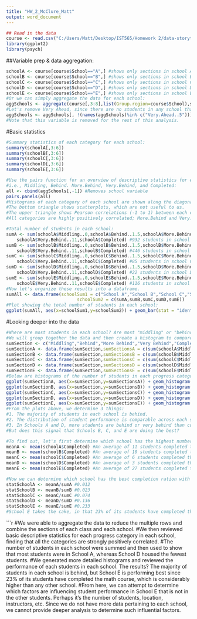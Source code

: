 ---
title: "HW_2_McClure_Matt"
output: word_document
---

```{r setup}
## Read in the data
course <- read.csv("C:/Users/Matt/Desktop/IST565/Homework 2/data-storyteller.csv")
library(ggplot2)
library(psych)
```
##Variable prep & data aggregation:
```{r variable prep}
schoolA <- course[course$School=="A",] #shows only sections in school A
schoolB <- course[course$School=="B",] #shows only sections in school B
schoolC <- course[course$School=="C",] #shows only sections in school C
schoolD <- course[course$School=="D",] #shows only sections in school D
schoolE <- course[course$School=="E",] #shows only sections in school E
#Or we can simply aggregate the data for each school:
aggSchools <- aggregate(course[,3:8],list(Group.region=course$School),sum)
#Let's remove Very Ahead, since there are no students in any school that are in this category.
aggSchools <- aggSchools[, !(names(aggSchools)%in% c("Very.Ahead..5"))]
#Note that this variable is removed for the rest of this analysis.
```
#Basic statistics
```{r basic statistics}
#Summary statistics of each category for each school:
summary(schoolA[,3:6])
summary(schoolB[,3:6])
summary(schoolC[,3:6])
summary(schoolD[,3:6])
summary(schoolE[,3:6])

#Use the pairs function for an overview of descriptive statistics for each category,
#i.e., Middling, Behind. More.Behind, Very.Behind, and Completed:
all <- cbind(aggSchools[,-1]) #Removes school variable
pairs.panels(all)
#Histograms of each category of each school are shown along the diagonal.
#The bottom triangle shows scatterplots, which are not useful to us.
#The upper triangle shows Pearson correlations (-1 to 1) between each category.
#All categories are highly positively correlated; More.Behind and Very.Behind categories are perfectly correlated.

#Total number of students in each school:
sumA <- sum(schoolA$Middling..0,schoolA$Behind..1.5,schoolA$More.Behind..6.10,
    schoolA$Very.Behind..11,schoolA$Completed) #932 students in school A
sumB <- sum(schoolB$Middling..0,schoolB$Behind..1.5,schoolB$More.Behind..6.10,
    schoolB$Very.Behind..11,schoolB$Completed) #446 students in school B
sumC <- sum(schoolC$Middling..0,schoolC$Behind..1.5,schoolC$More.Behind..6.10,
    schoolC$Very.Behind..11,schoolC$Completed) #85 students in school C
sumD <- sum(schoolD$Middling..0,schoolD$Behind..1.5,schoolD$More.Behind..6.10,
    schoolD$Very.Behind..11,schoolD$Completed) #22 students in school D
sumE <- sum(schoolE$Middling..0,schoolE$Behind..1.5,schoolE$More.Behind..6.10,
    schoolE$Very.Behind..11,schoolE$Completed) #116 students in school E
#Now let's organize these results into a dataframe.
sumAll <- data.frame(schoolSum1 = c("School A","School B","School C","School D","School E"), 
                           schoolSum2 = c(sumA,sumB,sumC,sumD,sumE))
#Plot showing the total number of students in each school:
ggplot(sumAll, aes(x=schoolSum1,y=schoolSum2)) + geom_bar(stat = "identity", color="black",fill="white")+ coord_cartesian(ylim=c(0, 1000)) + scale_y_continuous(breaks=seq(0,1000,200)) +  labs(title = "Number of Students in School", x = "School", y = "Number")
```
#Looking deeper into the data
```{r deeper look}
#Where are most students in each school? Are most "middling" or "behind"?
#We will group together the data and then create a histogram to compare each progress category of each school in a more detailed graph than the histograms generated above.
sumSection <- c("Middling","Behind","More Behind","Very Behind","Completed")
sumSectionA <- data.frame(sumSection,sumSectionsA = c(sum(schoolA$Middling..0),sum(schoolA$Behind..1.5),sum(schoolA$More.Behind..6.10),sum(schoolA$Very.Behind..11),sum(schoolA$Completed)))
sumSectionB <- data.frame(sumSection,sumSectionsB = c(sum(schoolB$Middling..0),sum(schoolB$Behind..1.5),sum(schoolB$More.Behind..6.10),sum(schoolB$Very.Behind..11),sum(schoolB$Completed)))
sumSectionC <- data.frame(sumSection,sumSectionsC = c(sum(schoolC$Middling..0),sum(schoolC$Behind..1.5),sum(schoolC$More.Behind..6.10),sum(schoolC$Very.Behind..11),sum(schoolC$Completed)))
sumSectionD <- data.frame(sumSection,sumSectionsD = c(sum(schoolD$Middling..0),sum(schoolD$Behind..1.5),sum(schoolD$More.Behind..6.10),sum(schoolD$Very.Behind..11),sum(schoolD$Completed)))
sumSectionE <- data.frame(sumSection,sumSectionsE = c(sum(schoolE$Middling..0),sum(schoolE$Behind..1.5),sum(schoolE$More.Behind..6.10),sum(schoolE$Very.Behind..11),sum(schoolE$Completed)))
#Below are histograms of the number of students in each progress category of each school (note that the sections are combined per school):
ggplot(sumSectionA, aes(x=sumSection,y=sumSectionsA)) + geom_histogram(stat="identity",bins=15, color="black",fill="white") + coord_cartesian(ylim=c(0, 500)) + scale_y_continuous(breaks=seq(0,500,50)) +  labs(title = "School A Progress Categories", x = "Progress Category", y = "Number")
ggplot(sumSectionB, aes(x=sumSection,y=sumSectionsB)) + geom_histogram(stat="identity",bins=15, color="black",fill="white") + coord_cartesian(ylim=c(0, 250)) + scale_y_continuous(breaks=seq(0,250,25)) +  labs(title = "School B Progress Categories", x = "Progress Category", y = "Number")
ggplot(sumSectionC, aes(x=sumSection,y=sumSectionsC)) + geom_histogram(stat="identity",bins=15, color="black",fill="white") + coord_cartesian(ylim=c(0, 50)) + scale_y_continuous(breaks=seq(0,50,10)) +  labs(title = "School C Progress Categories", x = "Progress Category", y = "Number")
ggplot(sumSectionD, aes(x=sumSection,y=sumSectionsD)) + geom_histogram(stat="identity",bins=15, color="black",fill="white") + coord_cartesian(ylim=c(0, 10)) + scale_y_continuous(breaks=seq(0,10,1)) +  labs(title = "School D Progress Categories", x = "Progress Category", y = "Number")
ggplot(sumSectionE, aes(x=sumSection,y=sumSectionsE)) + geom_histogram(stat="identity",bins=15, color="black",fill="white") + coord_cartesian(ylim=c(0, 70)) + scale_y_continuous(breaks=seq(0,70,10)) +  labs(title = "School E Progress Categories", x = "Progress Category", y = "Number")
#From the plots above, we determine 3 things:
#1. The majority of students in each school is behind.
#2. The distribution of student performance is comparable across each school in that the lowest number of students comprise More Behind and Middling in increasing order.
#3. In Schools A and D, more students are behind or very behind than completed, but in School B, C, and E, more students have completed than the course than those who are very behind.
#But does this signal that Schools B, C, and E are doing the best?

#To find out, let's first determine which school has the highest number of students who completed the course:
meanA <- mean(schoolA$Completed) #An average of 11 students completed the course in school A.
meanB <- mean(schoolB$Completed) #An average of 10 students completed the course in school B.
meanC <- mean(schoolC$Completed) #An average of 6 students completed the course in school B.
meanD <- mean(schoolD$Completed) #An average of 3 students completed the course in school B.
meanE <- mean(schoolE$Completed) #An average of 27 students completed the course in school B.

#Now we can determine which school has the best completion ration with respect to overall number of students:
statSchoolA <- meanA/sumA #0.012
statSchoolB <- meanB/sumB #0.023
statSchoolC <- meanC/sumC #0.074
statSchoolD <- meanD/sumD #0.136
statSchoolE <- meanE/sumE #0.233
#School E takes the cake, in that 23% of its students have completed the math course so far, and we can argue that School E is doing the best.
```
```{r conclusion}
#We were able to aggregate the data to reduce the multiple rows and combine the sections of each class and each school.
#We then reviewed basic descriptive statistics for each progress category in each school, finding that all the categories are strongly positively correlated.
#The number of students in each school were summed and then used to show that most students were in School A, whereas School D housed the fewest students.
#We generated more detailed histograms and reviewed the performance of each students in each school. The results? The majority of students in each school is behind, but School E is performing best since 23% of its students have completed the math course, which is considerably higher than any other school.
#From here, we can attempt to determine which factors are influencing student performance in School E that is not in the other students. Perhaps it's the number of students, location, instructors, etc. Since we do not have more data pertaining to each school, we cannot provide deeper analysis to determine such influential factors.
